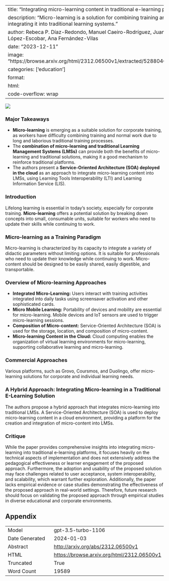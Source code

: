 
---
title: "Integrating micro-learning content in traditional e-learning platforms"
description: "Micro-learning is a solution for combining training and work, integrating it into traditional learning systems."
author: Rebeca P. Díaz-Redondo, Manuel Caeiro-Rodríguez, Juan José López-Escobar, Ana Fernández-Vilas
date: "2023-12-11"
image: "https://browse.arxiv.org/html/2312.06500v1/extracted/5288046/wistia.png"
categories: ['education']
format:
  html:
    code-overflow: wrap
---

![](https://browse.arxiv.org/html/2312.06500v1/extracted/5288046/wistia.png)

### Major Takeaways

- **Micro-learning** is emerging as a suitable solution for corporate training, as workers have difficulty combining training and normal work due to long and laborious traditional training processes.
- The **combination of micro-learning and traditional Learning Management Systems (LMSs)** can provide both the benefits of micro-learning and traditional solutions, making it a good mechanism to reinforce traditional platforms.
- The authors present a **Service-Oriented Architecture (SOA) deployed in the cloud** as an approach to integrate micro-learning content into LMSs, using Learning Tools Interoperability (LTI) and Learning Information Service (LIS).

### Introduction
Lifelong learning is essential in today's society, especially for corporate training. **Micro-learning** offers a potential solution by breaking down concepts into small, consumable units, suitable for workers who need to update their skills while continuing to work.

### Micro-learning as a Training Paradigm
Micro-learning is characterized by its capacity to integrate a variety of didactic parameters without limiting options. It is suitable for professionals who need to update their knowledge while continuing to work. Micro-content should be designed to be easily shared, easily digestible, and transportable.

### Overview of Micro-learning Approaches
- **Integrated Micro-Learning:** Users interact with training activities integrated into daily tasks using screensaver activation and other sophisticated cards.
- **Micro Mobile Learning:** Portability of devices and mobility are essential for micro-learning. Mobile devices and IoT sensors are used to trigger micro-learning sessions.
- **Composition of Micro-content:** Service-Oriented Architecture (SOA) is used for the storage, location, and composition of micro-content.
- **Micro-learning Content in the Cloud:** Cloud computing enables the organization of virtual learning environments for micro-learning, supporting collaborative learning and micro-learning.

### Commercial Approaches
Various platforms, such as Grovo, Coursmos, and Duolingo, offer micro-learning solutions for corporate and individual learning needs.

### A Hybrid Approach: Integrating Micro-learning in a Traditional E-Learning Solution
The authors propose a hybrid approach that integrates micro-learning into traditional LMSs. A Service-Oriented Architecture (SOA) is used to deploy micro-learning content in a cloud environment, providing a platform for the creation and integration of micro-content into LMSs.

### Critique
While the paper provides comprehensive insights into integrating micro-learning into traditional e-learning platforms, it focuses heavily on the technical aspects of implementation and does not extensively address the pedagogical effectiveness or learner engagement of the proposed approach. Furthermore, the adoption and usability of the proposed solution may face challenges related to user acceptance, system interoperability, and scalability, which warrant further exploration. Additionally, the paper lacks empirical evidence or case studies demonstrating the effectiveness of the proposed approach in real-world settings. Therefore, future research should focus on validating the proposed approach through empirical studies in diverse educational and corporate environments.

## Appendix

|          |          |
|----------|----------|
| Model     | gpt-3.5-turbo-1106       |
| Date Generated     | 2024-01-03       |
| Abstract | [http://arxiv.org/abs/2312.06500v1](http://arxiv.org/abs/2312.06500v1)        |
| HTML     | [https://browse.arxiv.org/html/2312.06500v1](https://browse.arxiv.org/html/2312.06500v1)       |
| Truncated       | True       |
| Word Count       | 19589       |